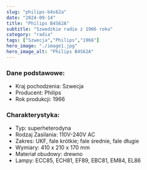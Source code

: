 ```yaml
---
slug: "philips-b4s62a"
date: "2024-09-14"
title: "Philips B4S62A"
subtitle: "Szwedzkie radio z 1966 roku"
category: "radia"
tags: ["Szwecja","Philips","1966"]
hero_image: "./image1.jpg"
hero_image_alt: "Philips B4S62A"
---
```


### Dane podstawowe:

- Kraj pochodzenia: Szwecja
- Producent: Philips
- Rok produkcji: 1966

### Charakterystyka:

- Typ: superheterodyna
- Rodzaj Zasilania: 110V-240V AC
- Zakres: UKF, fale krótkie; fale średnie, fale długie
- Wymiary: 410 x 210 x 170 mm
- Materiał obudowy: drewno
- Lampy: ECC85, ECH81, EF89, EBC81, EM84, EL86
